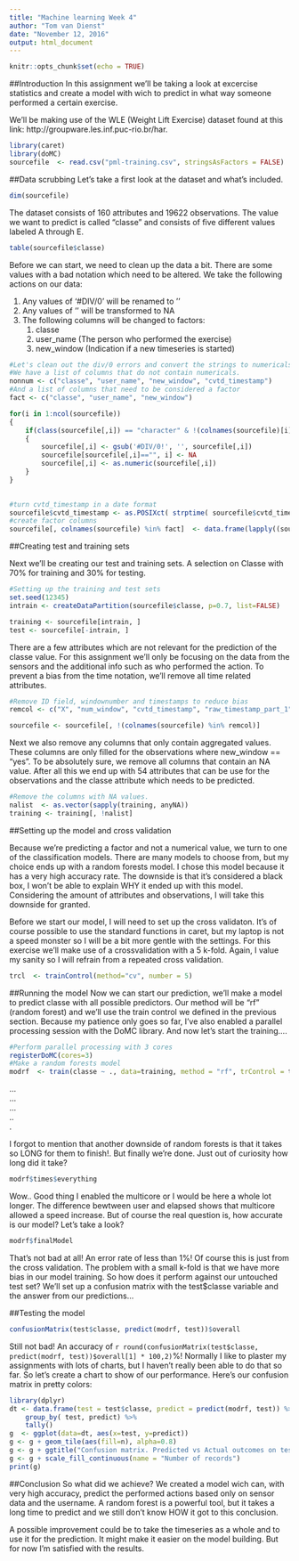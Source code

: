 ```yaml
---
title: "Machine learning Week 4"
author: "Tom van Dienst"
date: "November 12, 2016"
output: html_document
---
```


```r
knitr::opts_chunk$set(echo = TRUE)
```
##Introduction
In this assignment we'll be taking a look at excercise statistics and create a model with wich to predict in what way someone performed a certain exercise.  
  
We'll be making use of the WLE (Weight Lift Exercise) dataset found at this link: http://groupware.les.inf.puc-rio.br/har. 
```r
library(caret)
library(doMC)
sourcefile  <- read.csv("pml-training.csv", stringsAsFactors = FALSE)

```

##Data scrubbing
Let's take a first look at the dataset and what's included. 

```r
dim(sourcefile)
```

The dataset consists of 160 attributes and 19622 observations. The value we want to predict is called "classe" and consists of five different values labeled A through E. 

```r
table(sourcefile$classe)
```

Before we can start, we need to clean up the data a bit. There are some values with a bad notation which need to be altered. 
We take the following actions on our data:

1.	Any values of '#DIV/0' will be renamed to '' 
2.	Any values of '' will be transformed to NA 
3. 	The following columns will be changed to factors:
	1.	classe 
	2.	user_name (The person who performed the exercise)
	3.	new_window (Indication if a new timeseries is started)

```r
#Let's clean out the div/0 errors and convert the strings to numericals 
#We have a list of columns that do not contain numericals. 
nonnum <- c("classe", "user_name", "new_window", "cvtd_timestamp")
#And a list of columns that need to be considered a factor
fact <- c("classe", "user_name", "new_window")

for(i in 1:ncol(sourcefile))
{
    if(class(sourcefile[,i]) == "character" & !(colnames(sourcefile)[i] %in%  nonnum))
    {
        sourcefile[,i] <- gsub('#DIV/0!', '', sourcefile[,i])
        sourcefile[sourcefile[,i]=="", i] <- NA
        sourcefile[,i] <- as.numeric(sourcefile[,i])
    }
}

    
#turn cvtd_timestamp in a date format 
sourcefile$cvtd_timestamp <- as.POSIXct( strptime( sourcefile$cvtd_timestamp, "%d/%m/%Y %H:%M"))
#create factor columns
sourcefile[, colnames(sourcefile) %in% fact]  <- data.frame(lapply((sourcefile[, colnames(sourcefile) %in% fact]), factor))

```

##Creating test and training sets

Next we'll be creating our test and training sets. A selection on Classe with 70% for training and 30% for testing. 
```r

#Setting up the training and test sets
set.seed(12345)
intrain <- createDataPartition(sourcefile$classe, p=0.7, list=FALSE)

training <- sourcefile[intrain, ]
test <- sourcefile[-intrain, ]
```

There are a few attributes which are not relevant for the prediction of the classe value. For this assignment we'll only be focusing on the data from the sensors and the additional info such as who performed the action. To prevent a bias from the time notation, we'll remove all time related attributes. 

```r


#Remove ID field, windownumber and timestamps to reduce bias
remcol <- c("X", "num_window", "cvtd_timestamp", "raw_timestamp_part_1", "raw_timestamp_part_2")

sourcefile <- sourcefile[, !(colnames(sourcefile) %in% remcol)]
```


Next we also remove any columns that only contain aggregated values. These columns are only filled for the observations where new_window == "yes". To be absolutely sure, we remove all columns that contain an NA value. 
After all this we end up with 54 attributes that can be use for the observations and the classe attribute which needs to be predicted. 


```r
#Remove the columns with NA values. 
nalist  <- as.vector(sapply(training, anyNA))
training <- training[, !nalist] 

```

##Setting up the model and cross validation

Because we're predicting a factor and not a numerical value, we turn to one of the classification models. There are many models to choose from, but my choice ends up with a random forests model. I chose this model because it has a very high accuracy rate. The downside is that it's considered a black box, I won't be able to explain WHY it ended up with this model. Considering the amount of attributes and observations, I will take this downside for granted. 

Before we start our model, I will need to set up the cross validaton. It's of course possible to use the standard functions in caret, but my laptop is not a speed monster so I will be a bit more gentle with the settings. For this exercise we'll make use of a crossvalidation with a 5 k-fold. Again, I value my sanity so I will refrain from a repeated cross validation. 

```r
trcl  <- trainControl(method="cv", number = 5)
```


##Running the model
Now we can start our prediction, we'll make a model to predict classe with all possible predictors. Our method will be "rf" (random forest) and we'll use the train control we defined in the previous section. Because my patience only goes so far, I've also enabled a parallel processing session with the DoMC library. And now let's start the training....  

```r

#Perform parallel processing with 3 cores
registerDoMC(cores=3)
#Make a random forests model 
modrf  <- train(classe ~ ., data=training, method = "rf", trControl = trcl)
```

...  
...  
...  
..  
.  

I forgot to mention that another downside of random forests is that it takes so LONG for them to finish!. But finally we're done. Just out of curiosity how long did it take? 

```r
modrf$times$everything
```

Wow.. Good thing I enabled the multicore or I would be here a whole lot longer. The difference bewtween user and elapsed shows that multicore allowed a speed increase. But of course the real question is, how accurate is our model? Let's take a look? 

```r
modrf$finalModel
```

That's not bad at all! An error rate of less than 1%! Of course this is just from the cross validation. The problem with a small k-fold is that we have more bias in our model training. So how does it perform against our untouched test set? We'll set up a confusion matrix with the test$classe variable and the answer from our predictions...

##Testing the model

```r
confusionMatrix(test$classe, predict(modrf, test))$overall
```

Still not bad! An accuracy of `r round(confusionMatrix(test$classe, predict(modrf, test))$overall[1] * 100,2)`%! Normally I like to plaster my assignments with lots of charts, but I haven't really been able to do that so far. So let's create a chart to show of our performance. Here's our confusion matrix in pretty colors: 

```r
library(dplyr)
dt <- data.frame(test = test$classe, predict = predict(modrf, test)) %>%
    group_by( test, predict) %>%
    tally()
g  <- ggplot(data=dt, aes(x=test, y=predict))
g <- g + geom_tile(aes(fill=n), alpha=0.8)
g <- g + ggtitle("Confusion matrix. Predicted vs Actual outcomes on test set")
g <- g + scale_fill_continuous(name = "Number of records")
print(g)
```

##Conclusion
So what did we achieve? We created a  model wich can, with very high accuracy, predict the performed actions based only on sensor data and the username. A random forest is a powerful tool, but it takes a long time to predict and we still don't know HOW it got to this conclusion.  
  
A possible improvement could be to take the timeseries as a whole and to use it for the prediction. It might make it easier on the model building. But for now I'm satisfied with the results.  
